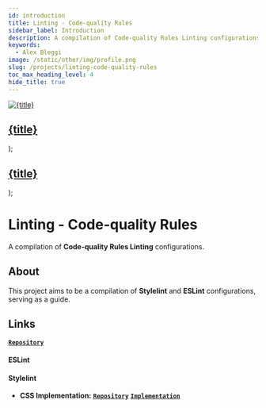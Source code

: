 ```yaml
---
id: introduction
title: Linting - Code-quality Rules
sidebar_label: Introduction
description: A compilation of Code-quality Rules Linting configurations.
keywords:
  - Alex Bleggi
image: /static/other/img/profile.png
slug: /projects/linting-code-quality-rules
toc_max_heading_level: 4
hide_title: true
---
```



  <a className="built-with" href={url}>
    <img className={`built-with__image ${className}`} src={useBaseUrl(`img/knowledge/${image}`)} alt={title} style={style}/>
    <div className="built-with__overlay">
      <h2 className="built-with__heading">{title}</h2>
    </div>
  </a>
);

  <a className="built-with-text" href={url}>
    <div className="built-with-text__overlay">
      <h2 className="built-with-text__heading">{title}</h2>
    </div>
  </a>
);

# Linting - Code-quality Rules

A compilation of **Code-quality Rules Linting** configurations.

## About

This project aims to be a compilation of **Stylelint** and **ESLint** configurations, serving as a guide.

## Links

**[`Repository`](https://github.com/alexbjr369/linting-code-quality-rules)**

#### ESLint

#### Stylelint

- **CSS Implementation:** **[`Repository`](https://github.com/alexbjr369/linting-code-quality-rules)** **[`Implementation`](/docs/projects/linting-code-quality-rules/stylelint/css/implementation)**
